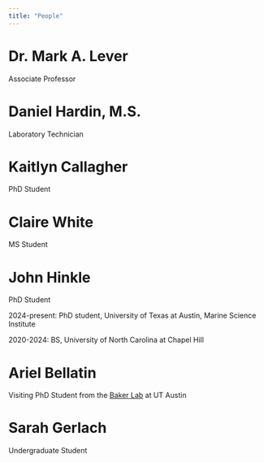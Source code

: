 ```yaml
---
title: "People"
---
```


# **Dr. Mark A. Lever**

Associate Professor

```{=html}
<link
  rel="stylesheet"
  href="https://cdn.jsdelivr.net/gh/dheereshagrwal/coloured-icons@1.9.0/src/app/ci.min.css"
/>
<div class="social-icons">
        <a href="mailto:mark.lever@austin.utexas.edu" rel="noopener noreferrer"><i class="ci ci-gmail ci-2x"></i></a>
        <a href="https://orcid.org/0000-0002-2046-8028" target="_blank" rel="noopener noreferrer"><i class="ci ci-orcid ci-2x"></i></a>
        <a href="https://scholar.google.ch/citations?user=DG5WZZEAAAAJ&hl=en" target="_blank" rel="noopener noreferrer"><i class="ci ci-scholar ci-2x"></i></a>
      </div>
```

# **Daniel Hardin, M.S.**

Laboratory Technician

# **Kaitlyn Callagher**

PhD Student

# **Claire White**

MS Student

# **John Hinkle**

PhD Student

2024-present: PhD student, University of Texas at Austin, Marine Science Institute

2020-2024: BS, University of North Carolina at Chapel Hill

```{=html}
<link
  rel="stylesheet"
  href="https://cdn.jsdelivr.net/gh/dheereshagrwal/coloured-icons@1.9.0/src/app/ci.min.css"
/>
<div class="social-icons">
        <a href="https://www.linkedin.com/in/johnehinkle/" target="_blank" rel="noopener noreferrer"><i class="ci ci-linkedin ci-2x"></i></a>
        <a href="mailto:john.hinkle@utexas.edu" rel="noopener noreferrer"><i class="ci ci-gmail ci-2x"></i></a>
        <a href="https://bsky.app/profile/johnehinkle.bsky.social" target="_blank" rel="noopener noreferrer"><i class="ci ci-bluesky ci-2x"></i></a>
        <a href="https://orcid.org/0000-0002-6381-4621" target="_blank" rel="noopener noreferrer"><i class="ci ci-orcid ci-2x"></i></a>
        <a href="https://scholar.google.com/citations?user=C_TSJ8AAAAAJ&hl=en&oi=ao" target="_blank" rel="noopener noreferrer"><i class="ci ci-scholar ci-2x"></i></a>
      </div>
```

# **Ariel Bellatin**

Visiting PhD Student from the [Baker Lab](https://sites.utexas.edu/baker-lab/) at UT Austin

# **Sarah Gerlach**

Undergraduate Student

